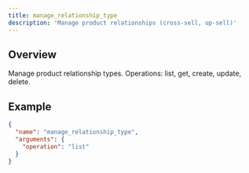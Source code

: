 ```yaml
---
title: manage_relationship_type
description: 'Manage product relationships (cross-sell, up-sell)'
---
```


## Overview

Manage product relationship types. Operations: list, get, create, update, delete.

## Example

```json
{
  "name": "manage_relationship_type",
  "arguments": {
    "operation": "list"
  }
}
```
